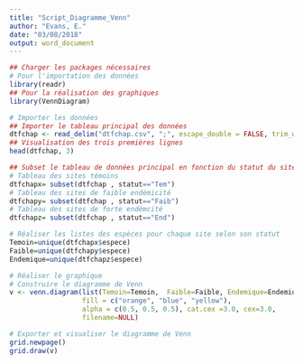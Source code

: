 ```yaml
---
title: "Script_Diagramme_Venn"
author: "Evans, E."
date: "03/08/2018"
output: word_document
---
```




```r
## Charger les packages nécessaires
# Pour l'importation des données
library(readr) 
## Pour la réalisation des graphiques
library(VennDiagram)
```

```r
# Importer les données
## Importer le tableau principal des données
dtfchap <- read_delim("dtfchap.csv", ";", escape_double = FALSE, trim_ws = TRUE)
## Visualisation des trois premières lignes
head(dtfchap, 3)
```

```r
## Subset le tableau de données principal en fonction du statut du site
# Tableau des sites témoins
dtfchapx= subset(dtfchap , statut=="Tem")
# Tableau des sites de faible endémicité
dtfchapy= subset(dtfchap , statut=="Faib") 
# Tableau des sites de forte endémcité
dtfchapz= subset(dtfchap , statut=="End") 
```



```r
# Réaliser les listes des espèces pour chaque site selon son statut
Temoin=unique(dtfchapx$espece)
Faible=unique(dtfchapy$espece)
Endemique=unique(dtfchapz$espece)
```


```r
# Réaliser le graphique
# Construire le diagramme de Venn
v <- venn.diagram(list(Temoin=Temoin,  Faible=Faible, Endemique=Endemique ),
                  fill = c("orange", "blue", "yellow"),
                  alpha = c(0.5, 0.5, 0.5), cat.cex =3.0, cex=3.0,
                  filename=NULL)
```

```r
# Exporter et visualiser le diagramme de Venn
grid.newpage()
grid.draw(v)

```





